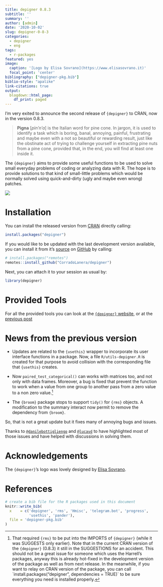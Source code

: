 ```yaml
---
title: depigner 0.8.3
subtitle: ''
summary: ''
author: [admin]
date: '2020-10-02'
slug: depigner-0-8-3
categories:
  - depigner
  - eng
tags:
  - r-packages
featured: yes
image:
  caption: '[Logo by Elisa Sovrano](https://www.elisasovrano.it)'
  focal_point: 'center'
bibliography: ["depigner-pkg.bib"]
biblio-style: "apalike"
link-citations: true
output:
  blogdown::html_page:
    df_print: paged
---
```


I'm very exited to announce the second release of `{depigner}` to CRAN, now in the version 0.8.3.

> **Pigna** [*pìn'n'a*] is the Italian word for pine cone. In jargon, it is used to identify a task which is boring, banal, annoying, painful, frustrating and maybe even with a not so beautiful or rewarding result, just like the obstinate act of trying to challenge yourself in extracting pine nuts from a pine cone, provided that, in the end, you will find at least one inside it.

The `{depigner}` aims to provide some useful functions to be used to solve small everyday problems of coding or analyzing data with R. The hope is to provide solutions to that kind of small-little problems which would be normally solved using quick-and-dirty (ugly and maybe even wrong) patches.

[![](https://img.shields.io/badge/WEB site-click me-orange.svg)](https://corradolanera.github.io/depigner/)

# Installation

You can install the released version from [CRAN](https://cran.r-project.org/) directly calling:

```r
install.packages("depigner")
```

If you would like to be updated with the last development version available, you can install it from it's [source](https://corradolanera.github.io/depigner/) on [GitHub](https://github.com/) by calling:

```r
# install.packages("remotes")
remotes::install_github("CorradoLanera/depigner")
```

Next, you can attach it to your session as usual by:

```r
library(depigner)
```

# Provided Tools

For all the provided tools you can look at the [`{depigner}` website](https://corradolanera.github.io/depigner/), or at the [previous post](https://www.corradolanera.it/2020/06/26/depigner-0-8-1/)

# News from the previous version

-   Updates are related to the `{usethis}` wrapper to incorporate its user interface functions in a package. Now, a file `R/utils-depigner.R` is created for that purpose to avoid collision with the corresponding file that `{usethis}` creates.

-   Now `paired_test_categorical()` can works with matrices too, and not only with data frames. Moreover, a bug is fixed that prevent the function to work when a value from one group to another pass from a zero value to a non zero value.[^1]

-   The `{broom}` package stops to support `tidy()` for `{rms}` objects. A modification to the summary interact now permit to remove the dependency from `{broom}`.

[^1]: That required `{rms}` to be put into the IMPORTS of `{depigner}` (while it was SUGGESTS only earlier). Note that in the current CRAN version of the `{depigner}` (0.8.3) it still in the SUGGESTIONS for an accident. This should not be a great issue for someone which uses the Harrell's packages, anyway this is already hot-fixed in the development version of the package as well as from next release. In the meanwhile, if you want to relay on CRAN version of the package, you can call \`install.packages("depigner", dependencies = TRUE)\` to be sure everything you need is installed properly.

So, that is not a great update but it fixes many of annoying bugs and issues.

Thanks to [`@danilebottigliengo`](https://github.com/danielebottigliengo) and [`@lucavd`](https://github.com/lucavd) to have highlighted most of those issues and have helped with discussions in solving them.

# Acknowledgements

The `{depigner}`'s logo was lovely designed by [Elisa Sovrano](https://elisasovrano.it).

# References

```r
# create a bib file for the R packages used in this document
knitr::write_bib(
  x    = c('depigner', 'rms', 'Hmisc', 'telegram.bot', 'progress',
           'usethis', 'pander'),
  file = 'depigner-pkg.bib'
)
```
